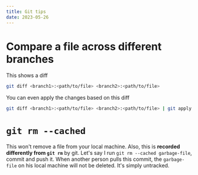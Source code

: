 ```yaml
---
title: Git tips
date: 2023-05-26
---
```


# Compare a file across different branches
This shows a diff
```bash
git diff <branch1>:<path/to/file> <branch2>:<path/to/file>
```

You can even apply the changes based on this diff
```bash
git diff <branch1>:<path/to/file> <branch2>:<path/to/file> | git apply
```

# `git rm --cached`
This won't remove a file from your local machine.
Also, this is **recorded differently from `git rm`** by git.
Let's say I run `git rm --cached garbage-file`, commit and push it.
When another person pulls this commit, the `garbage-file` on his local machine will not be deleted.
It's simply untracked.
